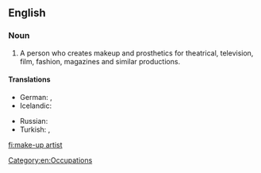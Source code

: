 {{wikipedia}}
==English==

===Noun===
{{en-noun|sg=[[make-up]] [[artist]]}}

# A person who creates makeup and prosthetics for theatrical, television, film, fashion, magazines and similar productions.

====Translations====
{{trans-top|artist who creates makeup for theatrical, television, or film productions}}
* German: {{t-|de|Visagist|m}}, {{t-|de|Maskenbildner|m}}
* Icelandic: {{t|is|sminka|f}}
{{trans-mid}}
* Russian: {{t-|ru|гримёр|m|tr=grimjór|sc=Cyrl}}
* Turkish: {{t|tr|makyör|m}}, {{t|tr|makyöz|f}}
{{trans-bottom}}

[[Category:en:Occupations]]

[[fi:make-up artist]]